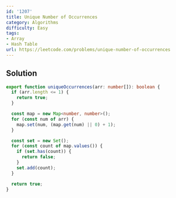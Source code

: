```yaml
---
id: '1207'
title: Unique Number of Occurrences
category: Algorithms
difficulty: Easy
tags:
- Array
- Hash Table
url: https://leetcode.com/problems/unique-number-of-occurrences
---
```


## Solution

```typescript filename="solution.ts" copy
export function uniqueOccurrences(arr: number[]): boolean {
  if (arr.length <= 1) {
    return true;
  }

  const map = new Map<number, number>();
  for (const num of arr) {
    map.set(num, (map.get(num) || 0) + 1);
  }

  const set = new Set();
  for (const count of map.values()) {
    if (set.has(count)) {
      return false;
    }
    set.add(count);
  }

  return true;
}
```

